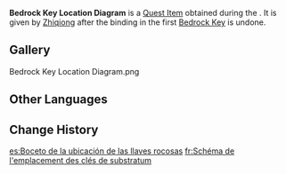 {{Item Infobox
|id           = 101666
|image        = Item Treasure Map.png
|type         = Quest Items
|description  = A simple diagram that [[Jinwu]] drew in haste. It indicates the general locations of several [[Bedrock Key]]s.
|source1      = Given during [[Surreptitious Seven-Star Seal Sundering]]
}}
'''Bedrock Key Location Diagram''' is a [[Quest Item]] obtained during the {{Quest|Surreptitious Seven-Star Seal Sundering}}. It is given by [[Zhiqiong]] after the binding in the first [[Bedrock Key]] is undone.

==Gallery==
<gallery>
Bedrock Key Location Diagram.png
</gallery>

==Other Languages==
{{Other Languages
|default_hidden = 1
|en      = Bedrock Key Location Diagram
|zhs     = 「磐键」位置示意图
|zhs_rm  = "Pán Jiàn" Wèizhì Shìyìtú
|zht     = 「磐鍵」位置示意圖
|zht_rm  = "Pán Jiàn" Wèizhì Shìyìtú
|ja      = 「磐鍵」の位置図
|ja_rm   = "Banken" no Ichi-zu{{Assumed}}
|ko      = 「반건」 위치 안내도
|ko_rm   = "Bangeon" Wichi Annaedo
|es      = Boceto de la ubicación de las llaves rocosas
|fr      = Schéma de l'emplacement des clés de substratum
|ru      = Карта расположения скалистых затворов
|th      = แผนผังตำแหน่ง Bedrock Key
|th_rm   = 
|vi      = Bản Đồ Vị Trí Thạch Ấn
|de      = Standortdiagramm der „Gesteinsschlüssel“
|id      = Diagram Lokasi Batu Kunci
|pt      = Mapa da Localização de Chaves de Rocha
|tr      = Anahtar Kaya Konum Haritası
|it      = Mappa delle Chiavi rocciose
}}

==Change History==
{{Change History|2.6}}

[[es:Boceto de la ubicación de las llaves rocosas]]
[[fr:Schéma de l'emplacement des clés de substratum]]